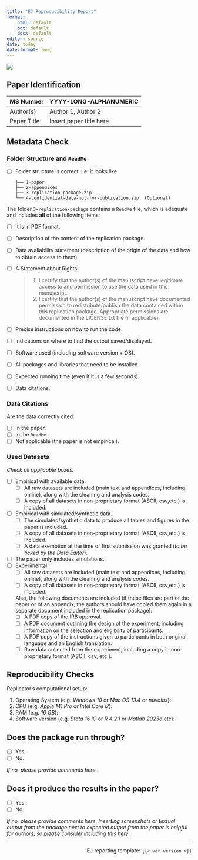 ```yaml
---
title: "EJ Reproducibility Report"
format: 
    html: default
    odt: default
    docx: default
editor: source
date: today
date-format: long
---
```


![](img/banner.png){fig-align="top"}



## Paper Identification

| MS Number   | YYYY-LONG-ALPHANUMERIC  |
|-------------|-------------------------|
| Author(s)   | Author 1, Author 2      |
| Paper Title | Insert paper title here |

## Metadata Check

### Folder Structure and `ReadMe`

-   [ ] Folder structure is correct, i.e. it looks like

    ```
    ├── 1-paper
    ├── 2-appendices
    ├── 3-replication-package.zip
    └── 4-confidential-data-not-for-publication.zip  (Optional)
    ```

The folder `3-replication-package` contains a `ReadMe` file, which is  adequate and includes **all** of the following items:

-   [ ] It is in PDF format.
-   [ ] Description of the content of the replication package.
-   [ ] Data availability statement (description of the origin of the data and how to obtain access to them)
-   [ ] A Statement about Rights: 
        
    > 1. I certify that the author(s) of the manuscript have legitimate access to and permission to use the data used in this manuscript.
    > 2. I certify that the author(s) of the manuscript have documented permission to redistribute/publish the data contained within this replication package. Appropriate permissions are documented in the LICENSE.txt file (if applicable).

-   [ ] Precise instructions on how to run the code
-   [ ] Indications on where to find the output saved/displayed.
-   [ ] Software used (including software version + OS).
-   [ ] All packages and libraries that need to be installed.
-   [ ] Expected running time (even if it is a few seconds).
-   [ ] Data citations.

### Data Citations

Are the data correctly cited:

-   [ ] In the paper.
-   [ ] In the `ReadMe`.
-   [ ] Not applicable (the paper is not empirical).

### Used Datasets

*Check all applicable boxes.*

-   [ ] Empirical with available data.
    -   [ ] All raw datasets are included (main text and appendices, including online), along with the cleaning and analysis codes.
    -   [ ] A copy of all datasets in non-proprietary format (ASCII, csv,etc.) is included.
-   [ ] Empirical with simulated/synthetic data.
    -   [ ] The simulated/synthetic data to produce all tables and figures in the paper is included.
    -   [ ] A copy of all datasets in non-proprietary format (ASCII, csv,etc.) is included.
    -   [ ] A data exemption at the time of first submission was granted (*to be ticked by the Data Editor*).
-   [ ] The paper only includes simulations.
-   [ ] Experimental.
    -   [ ] All raw datasets are included (main text and appendices, including online), along with the cleaning and analysis codes.
    -   [ ] A copy of all datasets in non-proprietary format (ASCII, csv,etc.) is included.

    Also, the following documents are included (if these files are part of the paper or of an appendix, the authors should have copied them again in a separate document included in the replication package): 
    - \[ \] A PDF copy of the IRB approval. 
    - \[ \] A PDF document outlining the design of the experiment, including information on the selection and eligibility of participants. 
    - \[ \] A PDF copy of the instructions given to participants in both original language and an English translation. 
    - \[ \] Raw data collected from the experiment, including a copy in non-proprietary format (ASCII, csv, etc.).


## Reproducibility Checks

Replicator's computational setup:

1. Operating System (e.g. _Windows 10_ or _Mac OS 13.4_ or _nuvolos_):
2. CPU (e.g. _Apple M1 Pro_ or _Intel Core i7_):
3. RAM (e.g. _16 GB_):
4. Software version (e.g. _Stata 16 IC_ or _R 4.2.1_ or _Matlab 2023a_ etc):

## Does the package run through?

-   [ ] Yes.
-   [ ] No.

*If no, please provide comments here.*

## Does it produce the results in the paper?

-   [ ] Yes.
-   [ ] No.

*If no, please provide comments here. Inserting screenshots or textual output from the package next to expected output from the paper is helpful for authors, so please consider including this here.*



-------

<!-- don't edit below this line please -->

<div style="text-align: right"> EJ reporting template: `{{< var version >}}`
 </div>
